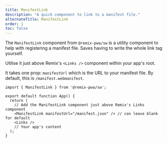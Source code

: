 ```yaml
---
title: ManifestLink
description: "A quick component to link to a manifest file."
alternateTitle: ManifestLink
order: 1
toc: false
---
```


The `ManifestLink` component from `@remix-pwa/sw` is a utility component to help with registering a manifest file. Saves having
to write the whole link tag yourself.

Utilise it just above Remix's `<Links />` component within your app's root.

It takes one prop: `manifestUrl` which is the URL to your manifest file. By default, this is `/manifest.webmanifest`.

```tsx
import { ManifestLink } from '@remix-pwa/sw';

export default function App() {
  return (
    // Add the ManifestLink component just above Remix's Links component
    <ManifestLink manifestUrl="/manifest.json" /> // can leave blank for default
    <Links />
    // Your app's content
  );
}
```
